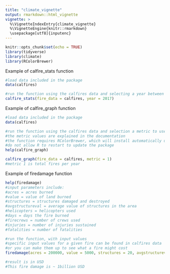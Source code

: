 ```yaml
---
title: "climate_vignette"
output: rmarkdown::html_vignette
vignette: >
  %\VignetteIndexEntry{climate_vignette}
  %\VignetteEngine{knitr::rmarkdown}
  \usepackage[utf8]{inputenc}
---
```


```r
knitr::opts_chunk$set(echo = TRUE)
library(tidyverse)
library(climate)
library(RColorBrewer) 

```

Example of calfire_stats function
```r
#load data included in the package
data(calfires)

#run the function using the calfires data and selecting a year between 2013 and 2019
calfire_stats(fire_data = calfires, year = 2017)

```

Example of calfire_graph function
```r
#load data included in the package
data(calfires)

#run the function using the calfires data and selection a metric to use (an integer value, 1-6)
#the metric values are explained in the documentation
#the function requires RColorBrewer, which will install automatically upon running if you do not have it
#do not allow R to restart to update the package
help(calfire_graph)

calfire_graph(fire_data = calfires, metric = 1)
#metric 1 is total fires per year
```

Example of firedamage function
```r
help(firedamage)
#input parameters include:
#acres = acres burned
#value = value of land burned
#structures = structures damaged and destroyed
#avgstructureval = average value of structures in the area
#helicopters = helicopters used
#days = days the fire burned
#firecrews = number of crews used
#injuries = number of injuries sustained
#fatalities = number of fatalities

#run the function, with input values
#specific input values for a given fire can be found in calfires data
#or you can make them up to see what a fire might cost
firedamage(acres = 200000, value = 5000, structures = 20, avgstructureval = 100000, helicopters = 5, days = 5, firecrews = 8, injuries = 8, fatalities= 0)

#result is in USD
#This fire damage is ~ 1billion USD

```

